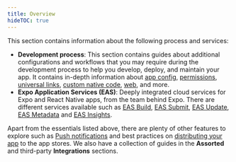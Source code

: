 ```yaml
---
title: Overview
hideTOC: true
---
```


This section contains information about the following process and services:

- **Development process**: This section contains guides about additional configurations and workflows that you may require during the development process to help you develop, deploy, and maintain your app. It contains in-depth information about [app config](/workflow/configuration/), [permissions](/guides/permissions/), [universal links](/guides/deep-linking/), [custom native code](/workflow/continuous-native-generation/), [web](/workflow/web/), and more.
- **Expo Application Services (EAS)**: Deeply integrated cloud services for Expo and React Native apps, from the team behind Expo. There are different services available such as [EAS Build](/build/introduction/), [EAS Submit](/submit/introduction/), [EAS Update](/eas-update/introduction/), [EAS Metadata](/eas/metadata/) and [EAS Insights](/eas-insights/introduction/).

Apart from the essentials listed above, there are plenty of other features to explore such as [Push notifications](/push-notifications/overview/) and best practices on [distributing your app](/distribution/introduction/) to the app stores. We also have a collection of guides in the **Assorted** and third-party **Integrations** sections.

